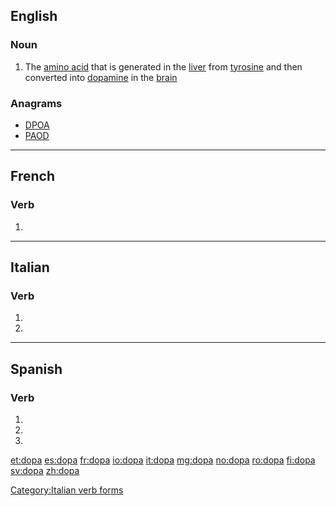 ==English==

===Noun===
{{en-noun|-}}

# The [[amino acid]] {{term|dihydroxyphenylalanine}} that is generated in the [[liver]] from [[tyrosine]] and then converted into [[dopamine]] in the [[brain]]

===Anagrams===
* [[DPOA#English|DPOA]]
* [[PAOD#English|PAOD]]

----

==French==

===Verb===
{{fr-verb-form}}

# {{inflection of|doper||3|s|phis|lang=fr}}

----

==Italian==

===Verb===
{{head|it|verb form}}

# {{inflection of|dopare||3|s|pres|indc|lang=it}}
# {{inflection of|dopare||2|s|impr|lang=it}}

[[Category:Italian verb forms]]

----

==Spanish==

===Verb===
{{es-verb-form|dopar}}

# {{es-verb form of|ending=ar|mood=imperative|sense=affirmative|pers=2|formal=no|number=singular|dopar}}
# {{es-verb form of|ending=ar|mood=indicative|tense=present|pers=2|formal=yes|number=singular|dopar}}
# {{es-verb form of|ending=ar|mood=indicative|tense=present|pers=3|number=singular|dopar}}

[[et:dopa]]
[[es:dopa]]
[[fr:dopa]]
[[io:dopa]]
[[it:dopa]]
[[mg:dopa]]
[[no:dopa]]
[[ro:dopa]]
[[fi:dopa]]
[[sv:dopa]]
[[zh:dopa]]